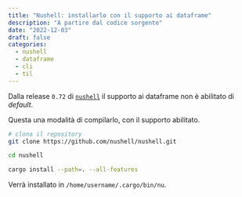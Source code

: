 ```yaml
---
title: "Nushell: installarlo con il supporto ai dataframe"
description: "A partire dal codice sorgente"
date: "2022-12-03"
draft: false
categories:
  - nushell
  - dataframe
  - cli
  - til
---
```


Dalla release `0.72` di [`nushell`](https://www.nushell.sh/) il supporto ai dataframe non è abilitato di *default*.

Questa una modalità di compilarlo, con il supporto abilitato.

```bash
# clona il repository
git clone https://github.com/nushell/nushell.git

cd nushell

cargo install --path=. --all-features
```

Verrà installato in `/home/username/.cargo/bin/nu`.
